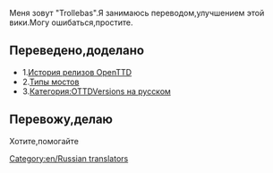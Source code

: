 Меня зовут "Trollebas".Я занимаюсь переводом,улучшением этой вики.Могу ошибаться,простите.
==Переведено,доделано==
*1.[[ru/Archive/OpenTTD/Main Page|История релизов OpenTTD]]
*2.[[ru/Manual/Base Set/Типы мостов|Типы мостов]]
*3.[[Template:ru/Archive/OTTDВерсии|Категория:OTTDVersions на русском]]
==Перевожу,делаю==
Хотите,помогайте

[[Category:en/Russian translators]]